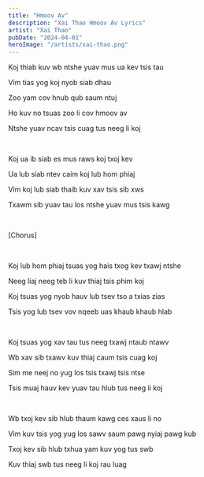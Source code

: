 ```yaml
---
title: "Hmoov Av"
description: "Xai Thao Hmoov Av Lyrics"
artist: "Xai Thao"
pubDate: "2024-04-01"
heroImage: "/artists/xai-thao.png"
---
```


Koj thiab kuv wb ntshe yuav mus ua kev tsis tau

Vim tias yog koj nyob siab dhau

Zoo yam cov hnub qub saum ntuj

Ho kuv no tsuas zoo li cov hmoov av

Ntshe yuav ncav tsis cuag tus neeg li koj

<br />

Koj ua ib siab es mus raws koj txoj kev

Ua lub siab ntev caim koj lub hom phiaj

Vim koj lub siab thaib kuv xav tsis sib xws

Txawm sib yuav tau los ntshe yuav mus tsis kawg

<br />

[Chorus]

<br />

Koj lub hom phiaj tsuas yog hais txog kev txawj ntshe

Neeg liaj neeg teb li kuv thiaj tsis phim koj

Koj tsuas yog nyob hauv lub tsev tso a txias zias

Tsis yog lub tsev vov nqeeb uas khaub khaub hlab

<br />

Koj tsuas yog xav tau tus neeg txawj ntaub ntawv

Wb xav sib txawv kuv thiaj caum tsis cuag koj

Sim me neej no yug los tsis txawj tsis ntse

Tsis muaj hauv kev yuav tau hlub tus neeg li koj

<br />

Wb txoj kev sib hlub thaum kawg ces xaus li no

Vim kuv tsis yog yug los sawv saum pawg nyiaj pawg kub

Txoj kev sib hlub txhua yam kuv yog tus swb

Kuv thiaj swb tus neeg li koj rau luag
